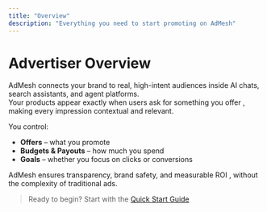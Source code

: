 ```yaml
---
title: "Overview"
description: "Everything you need to start promoting on AdMesh"
---
```


# Advertiser Overview

AdMesh connects your brand to real, high-intent audiences inside AI chats, search assistants, and agent platforms.  
Your products appear exactly when users ask for something you offer ,  making every impression contextual and relevant.

You control:

- **Offers** – what you promote  
- **Budgets & Payouts** – how much you spend  
- **Goals** – whether you focus on clicks or conversions  

AdMesh ensures transparency, brand safety, and measurable ROI ,  without the complexity of traditional ads.

> Ready to begin? Start with the [Quick Start Guide](/advertisers/quickstart)

